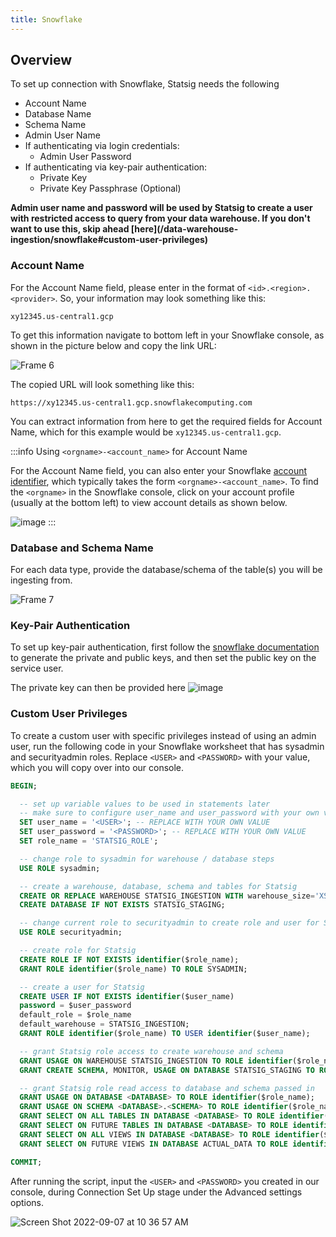 ```yaml
---
title: Snowflake
---
```


## Overview

To set up connection with Snowflake, Statsig needs the following

- Account Name
- Database Name
- Schema Name
- Admin User Name
- If authenticating via login credentials:
  - Admin User Password
- If authenticating via key-pair authentication:
  - Private Key
  - Private Key Passphrase (Optional)

<b>
Admin user name and password will be used by Statsig to create a user with restricted access to query from your data warehouse. If you don't want to use this, skip ahead [here](/data-warehouse-ingestion/snowflake#custom-user-privileges)
</b>

### Account Name

For the Account Name field, please enter in the format of `<id>.<region>.<provider>`. So, your information may look something like this:

`xy12345.us-central1.gcp`

To get this information navigate to bottom left in your Snowflake console, as shown in the picture below and copy the link URL:

![Frame 6](https://user-images.githubusercontent.com/108023879/187517221-4bb3dce3-8b8f-4f30-b4d4-fd12e5249722.png)

The copied URL will look something like this:

`https://xy12345.us-central1.gcp.snowflakecomputing.com`

You can extract information from here to get the required fields for Account Name, which for this example would be `xy12345.us-central1.gcp`.

:::info Using `<orgname>-<account_name>` for Account Name

For the Account Name field, you can also enter your Snowflake [account identifier](https://docs.snowflake.com/en/user-guide/admin-account-identifier.html#format-1-preferred-account-name-in-your-organization), which typically takes the form `<orgname>-<account_name>`. To find the `<orgname>` in the Snowflake console, click on your account profile (usually at the bottom left) to view account details as shown below. 

![image](https://user-images.githubusercontent.com/1315028/195217037-ad630f37-a8fe-4b61-823f-ce0e8c984ed0.png)
:::

### Database and Schema Name

For each data type, provide the database/schema of the table(s) you will be ingesting from.

![Frame 7](https://user-images.githubusercontent.com/108023879/187517225-017b4626-eaea-443b-a042-59fd474ae657.png)

### Key-Pair Authentication

To set up key-pair authentication, first follow the [snowflake documentation](https://docs.snowflake.com/en/user-guide/key-pair-auth) to generate the private and public keys, and then set the public key on the service user.

The private key can then be provided here
![image](https://github.com/user-attachments/assets/8bb56be6-1aca-4d8a-98de-6b82d251d59b)

### Custom User Privileges

To create a custom user with specific privileges instead of using an admin user, run the following code in your Snowflake worksheet that has sysadmin and securityadmin roles.
Replace `<USER>` and `<PASSWORD>` with your value, which you will copy over into our console.

```sql
BEGIN;

  -- set up variable values to be used in statements later
  -- make sure to configure user_name and user_password with your own values
  SET user_name = '<USER>'; -- REPLACE WITH YOUR OWN VALUE
  SET user_password = '<PASSWORD>'; -- REPLACE WITH YOUR OWN VALUE
  SET role_name = 'STATSIG_ROLE';

  -- change role to sysadmin for warehouse / database steps
  USE ROLE sysadmin;

  -- create a warehouse, database, schema and tables for Statsig
  CREATE OR REPLACE WAREHOUSE STATSIG_INGESTION WITH warehouse_size='XSMALL';
  CREATE DATABASE IF NOT EXISTS STATSIG_STAGING;

  -- change current role to securityadmin to create role and user for Statsig's access
  USE ROLE securityadmin;

  -- create role for Statsig
  CREATE ROLE IF NOT EXISTS identifier($role_name);
  GRANT ROLE identifier($role_name) TO ROLE SYSADMIN;

  -- create a user for Statsig
  CREATE USER IF NOT EXISTS identifier($user_name)
  password = $user_password
  default_role = $role_name
  default_warehouse = STATSIG_INGESTION;
  GRANT ROLE identifier($role_name) TO USER identifier($user_name);

  -- grant Statsig role access to create warehouse and schema
  GRANT USAGE ON WAREHOUSE STATSIG_INGESTION TO ROLE identifier($role_name);
  GRANT CREATE SCHEMA, MONITOR, USAGE ON DATABASE STATSIG_STAGING TO ROLE identifier($role_name);

  -- grant Statsig role read access to database and schema passed in
  GRANT USAGE ON DATABASE <DATABASE> TO ROLE identifier($role_name);
  GRANT USAGE ON SCHEMA <DATABASE>.<SCHEMA> TO ROLE identifier($role_name);
  GRANT SELECT ON ALL TABLES IN DATABASE <DATABASE> TO ROLE identifier($role_name);
  GRANT SELECT ON FUTURE TABLES IN DATABASE <DATABASE> TO ROLE identifier($role_name);
  GRANT SELECT ON ALL VIEWS IN DATABASE <DATABASE> TO ROLE identifier($role_name);
  GRANT SELECT ON FUTURE VIEWS IN DATABASE ACTUAL_DATA TO ROLE identifier($role_name);

COMMIT;
```

After running the script, input the `<USER>` and `<PASSWORD>` you created in our console, during Connection Set Up stage under the Advanced settings options.

![Screen Shot 2022-09-07 at 10 36 57 AM](https://user-images.githubusercontent.com/108023879/188943178-6b541962-62da-4529-b5af-ff59b20b7a8d.png)

